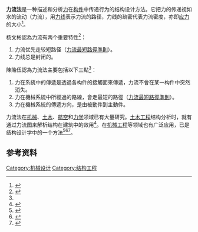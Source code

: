 '''力流法'''是一种描述和分析[[力|力]]在[[构件|构件]]中传递行为的结构设计方法。它把力的传递视如水的流动（力流），用[[力线|力线]]表示力流的路径，力线的疏密代表力流密度，亦即[[应力|应力]]的大小<ref name="杨文彬1997">{{cite book|author=杨文彬|title=机械结构设计准则及实例|url=http://books.google.com/books?id=VQBhAQAACAAJ|year=1997|publisher=机械工业出版社|isbn=978-7-111-05782-6|page=59|accessdate=2016-09-21 |date=1997-12|language=zh}}</ref>。

杨文彬認為力流有两个重要特性<ref>{{Cite web|url=http://www.gxmi.net:8002/read/detail.aspx?ID=2141510#|title=杨文彬《遵循力学原理的结构设计准则》《机械设计》1996 No7|accessdate=2016-09-21|date=1996-07|language=zh|deadurl=yes|archiveurl=https://web.archive.org/web/20160922204010/http://www.gxmi.net:8002/read/detail.aspx?ID=2141510|archivedate=2016-09-22}}</ref>：

#力流优先走较短路径（[[力流最短路徑準則|力流最短路徑準則]]）。
#力线总是封闭的。

陳貽伍認為力流法主要包括以下三點<ref name=ysxbcn/>：
#力在系統中的傳遞是透過各构件的接觸面來傳遞，力流不會在某一构件中突然消失。
#力在機械系統中所經過的路線，會走最短的路徑（[[力流最短路徑準則|力流最短路徑準則]]）。
#力在機械系統的傳遞方向，是由被動件到主動件。

力流法在[[机械|机械]]、[[土木|土木]]、[[航空|航空]]和[[力学|力学]]领域已有大量研究。[[土木工程|土木工程]]结构分析时，就有通过力流图来解析结构在建筑中的效用<ref>{{Cite web|url=http://211.151.247.143/magazine/Article/HZLG201503015.htm|title=贾红英;赵均海等《基于统一强度理论的结构力流优化分析》《华中科技大学学报(自然科学版)》2015年第03期|accessdate=2016-09-21|date=2015-03|language=zh|archive-url=https://web.archive.org/web/20160922173709/http://211.151.247.143/magazine/Article/HZLG201503015.htm|archive-date=2016-09-22|dead-url=yes}}</ref>。在[[机械工程|机械工程]]等领域也有广泛应用，已是结构设计学中的一个方法<ref name=ysxbcn>{{Cite web|url=http://www.ysxbcn.com/down/upfile/soft/200991/1994-2-24.pdf|title=陈贻伍：《力流法及其在机械设计中的应用》 《中国有色金属学报》1994年02期|accessdate=2016-09-21|date=1994-02|language=zh|archive-date=2016-09-20|archive-url=https://web.archive.org/web/20160920070326/http://www.ysxbcn.com/down/upfile/soft/200991/1994-2-24.pdf|dead-url=no}}</ref><ref name="杨文彬1997">{{cite book|author=杨文彬|title=机械结构设计准则及实例|url=http://books.google.com/books?id=VQBhAQAACAAJ|year=1997|publisher=机械工业出版社|isbn=978-7-111-05782-6|page=59|accessdate=2016-09-21 |date=1997-12|language=zh}}</ref><ref>{{Cite |title= Leyer A: 《Maschinenkonstruktionslehre》, Heft 2, Techinca-Reihe, Germany |accessdate=2016-09-18 |date=1969|language=de }}</ref>。

== 参考资料 ==
{{reflist}}

[[Category:机械设计|Category:机械设计]]
[[Category:结构工程|Category:结构工程]]